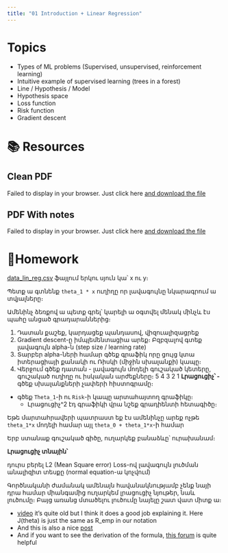 ```yaml
---
title: "01 Introduction + Linear Regression"
---
```


# Topics
- Types of ML problems (Supervised, unsupervised, reinforcement learning)
- Intuitive example of supervised learning (trees in a forest)
- Line / Hypothesis / Model
- Hypothesis space
- Loss function
- Risk function
- Gradient descent
  
# 📚 Resources
## Clean PDF
```{=html}
<object data="PDF/L01 Linear Regression.pdf" type="application/pdf" width="100%" height="100%" style="min-height:100vh;">
    <p>Failed to display in your browser.
    Just click here <a href="PDF/L01 Linear Regression.pdf"> and download the file</a></p>
</object>   
```

## PDF With notes
```{=html}	
<object data="PDF\2025\L01 Linear Regression_notes.pdf" type="application/pdf" width="100%" height="100%" style="min-height:100vh;">
    <p>Failed to display in your browser.
    Just click here <a href="PDF\2025\L01 Linear Regression_notes.pdf"> and download the file</a></p>
</object>
```

# 🏡Homework
[data_lin_reg.csv](Homeworks/HW01 Linear Regression + Main Concepts/data_lin_reg.csv) ֆայլում երկու սյուն կա՝ x ու y։ 

Պետք ա գտնենք `theta_1 * x` ուղիղը որ լավագույնը նկարագրում ա տվյալները։

Ամենինչ ձեռքով ա պետք գրել՝ կարելի ա օգտվել մենակ մինչև էս պահը անցած գրադարաններից։

1. Դատան քաշեք, կարդացեք պանդասով, վիզուալիզացրեք
2. Gradient descent-ը իմպլեմենտացիա արեք։ Բզբզալով գտեք լավագույն alpha-ն (step size / learning rate)
3. Տարբեր alpha-ների համար գծեք գրաֆիկ որը ցույց կտա իտերացիայի քանակի ու Ռիսկի (միջին սխալանքի) կապը։
4. Վերջում գծեք դատան - լավագույն մոդելի գուշակած կետերը, գուշակած ուղիղը ու իսկական արժեքները։
5 4 3 2 1
**Լրացուցիչ՝
-** գծեք սխալանքների չափերի հիստոգրամը։
- գծեք `Theta_1`-ի ու `Risk`-ի կապը արտահայտող գրաֆիկը։ 
  - Լրացուցիչ^2 էդ գրաֆիկի վրա նշեք գրադիենտի հետագիծը։


Եթե մարտահրավերի պատրաստ եք էս ամենինչը արեք ոչթե `theta_1*x` մոդելի համար այլ `theta_0 + theta_1*x`-ի համար

Երբ ստանաք գուշակած գիծը, ուղարկեք բանաձևը՝ ուրախանամ։

**Լրացուցիչ տնային՝ **

դուրս բերել L2 (Mean Square error) Loss-ով լավագույն լուծման անալիզիտ տեսքը (normal equation-ա կոչվում)

Գործնականի ժամանակ ամենայն հավանակնությամբ չենք նայի դրա համար միանգամից ուղարկեմ լրացուցիչ նյութեր, նաև լուծումը։ Բայց առանց մտածելու լուծումը նայելը շատ վատ միտք ա։

- [video](https://www.youtube.com/watch?v=NN7mBupK-8o) it's quite old but I think it does a good job explaining it. Here J(theta) is just the same as R_emp in our notation
- And this is also a nice [post](http://mlwiki.org/index.php/Normal_Equation)
- And if you want to see the derivation of the formula, [this forum](https://math.stackexchange.com/questions/4177039/deriving-the-normal-equation-for-linear-regression) is quite helpful  



    